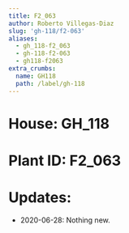 ```yaml
---
title: F2_063
author: Roberto Villegas-Diaz
slug: 'gh-118/f2-063'
aliases:
  - gh_118-f2_063
  - gh-118-f2-063
  - gh118-f2063
extra_crumbs:
  name: GH118
  path: /label/gh-118
---
```


# **House**: GH_118
# **Plant ID**: F2_063
# **Updates**: 
 - 2020-06-28: Nothing new.
